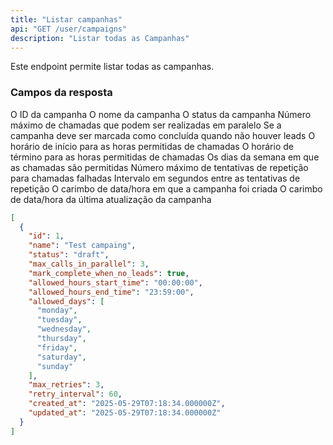 ```yaml
---
title: "Listar campanhas"
api: "GET /user/campaigns"
description: "Listar todas as Campanhas"
---
```


Este endpoint permite listar todas as campanhas.

### Campos da resposta

<ResponseField name="campaigns" type="array">
  <Expandable title="Propriedades">
    <ResponseField name="id" type="integer">
      O ID da campanha
    </ResponseField>
    <ResponseField name="name" type="string">
      O nome da campanha
    </ResponseField>
    <ResponseField name="status" type="string">
      O status da campanha
    </ResponseField>
    <ResponseField name="max_calls_in_parallel" type="integer">
      Número máximo de chamadas que podem ser realizadas em paralelo
    </ResponseField>
    <ResponseField name="mark_complete_when_no_leads" type="boolean">
      Se a campanha deve ser marcada como concluída quando não houver leads
    </ResponseField>
    <ResponseField name="allowed_hours_start_time" type="string">
      O horário de início para as horas permitidas de chamadas
    </ResponseField>
    <ResponseField name="allowed_hours_end_time" type="string">
      O horário de término para as horas permitidas de chamadas
    </ResponseField>
    <ResponseField name="allowed_days" type="array">
      Os dias da semana em que as chamadas são permitidas
    </ResponseField>
    <ResponseField name="max_retries" type="integer">
      Número máximo de tentativas de repetição para chamadas falhadas
    </ResponseField>
    <ResponseField name="retry_interval" type="integer">
      Intervalo em segundos entre as tentativas de repetição
    </ResponseField>
    <ResponseField name="created_at" type="string">
      O carimbo de data/hora em que a campanha foi criada
    </ResponseField>
    <ResponseField name="updated_at" type="string">
      O carimbo de data/hora da última atualização da campanha
    </ResponseField>
  </Expandable>
</ResponseField>

<ResponseExample>

```json 200 Response
[
  {
    "id": 1,
    "name": "Test campaing",
    "status": "draft",
    "max_calls_in_parallel": 3,
    "mark_complete_when_no_leads": true,
    "allowed_hours_start_time": "00:00:00",
    "allowed_hours_end_time": "23:59:00",
    "allowed_days": [
      "monday",
      "tuesday",
      "wednesday",
      "thursday",
      "friday",
      "saturday",
      "sunday"
    ],
    "max_retries": 3,
    "retry_interval": 60,
    "created_at": "2025-05-29T07:18:34.000000Z",
    "updated_at": "2025-05-29T07:18:34.000000Z"
  }
]
```

</ResponseExample>